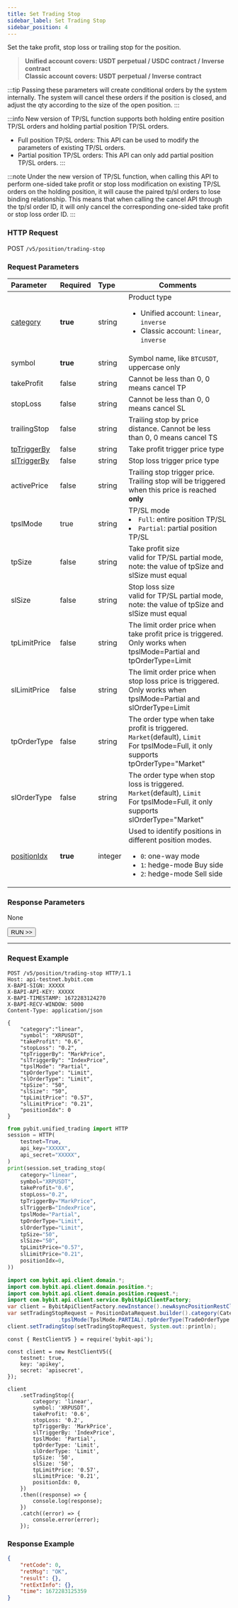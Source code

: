 ---
title: Set Trading Stop
sidebar_label: Set Trading Stop
sidebar_position: 4
---

Set the take profit, stop loss or trailing stop for the position.
> **Unified account covers: USDT perpetual / USDC contract / Inverse contract**<br/>
> **Classic account covers: USDT perpetual / Inverse contract**

:::tip
Passing these parameters will create conditional orders by the system internally. The system will cancel these orders if the position is closed, and adjust the qty according to the size of the open position.
:::

:::info
New version of TP/SL function supports both holding entire position TP/SL orders and holding partial position TP/SL orders.
* Full position TP/SL orders: This API can be used to modify the parameters of existing TP/SL orders.
* Partial position TP/SL orders: This API can only add partial position TP/SL orders.
:::

:::note
Under the new version of TP/SL function, when calling this API to perform one-sided take profit or stop loss modification
on existing TP/SL orders on the holding position, it will cause the paired tp/sl orders to lose binding relationship.
This means that when calling the cancel API through the tp/sl order ID, it will only cancel the corresponding one-sided
take profit or stop loss order ID.
:::

### HTTP Request
POST `/v5/position/trading-stop`

### Request Parameters
| Parameter | Required | Type | Comments|
|:----- |:-------|:-----|------ |
|[category](../enum#category) |**true** |string |Product type <ul><li>Unified account: `linear`, `inverse`</li><li>Classic account: `linear`, `inverse`</li></ul>|
|symbol |**true** |string |Symbol name, like `BTCUSDT`, uppercase only|
|takeProfit |false |string |Cannot be less than 0, 0 means cancel TP |
|stopLoss |false |string |Cannot be less than 0, 0 means cancel SL |
|trailingStop |false |string |Trailing stop by price distance. Cannot be less than 0, 0 means cancel TS |
|[tpTriggerBy](../enum#triggerby) |false |string |Take profit trigger price type |
|[slTriggerBy](../enum#triggerby) |false |string |Stop loss trigger price type|
|activePrice |false |string |Trailing stop trigger price. Trailing stop will be triggered when this price is reached **only** |
|tpslMode |true |string |TP/SL mode<li>`Full`: entire position TP/SL</li><li>`Partial`: partial position TP/SL</li>|
|tpSize |false |string |Take profit size<br/>valid for TP/SL partial mode, note: the value of tpSize and slSize must equal |
|slSize |false |string |Stop loss size<br/>valid for TP/SL partial mode, note: the value of tpSize and slSize must equal |
|tpLimitPrice |false |string |The limit order price when take profit price is triggered. Only works when tpslMode=Partial and tpOrderType=Limit|
|slLimitPrice |false |string |The limit order price when stop loss price is triggered. Only works when tpslMode=Partial and slOrderType=Limit|
|tpOrderType |false |string |The order type when take profit is triggered. `Market`(default), `Limit`<br/>For tpslMode=Full, it only supports tpOrderType="Market"|
|slOrderType |false |string |The order type when stop loss is triggered. `Market`(default), `Limit`<br/>For tpslMode=Full, it only supports slOrderType="Market"|
|[positionIdx](../enum#positionidx) |**true** |integer |Used to identify positions in different position modes. <ul><li>`0`: one-way mode</li><li>`1`: hedge-mode Buy side</li><li>`2`: hedge-mode Sell side</li> </ul>|

### Response Parameters
None

<a href="/api-explorer/v5/position/trading-stop"><Button>RUN >></Button></a>

---

### Request Example

<Tabs groupId="programming-languages">
<TabItem value="http" label="HTTP">

```http
POST /v5/position/trading-stop HTTP/1.1
Host: api-testnet.bybit.com
X-BAPI-SIGN: XXXXX
X-BAPI-API-KEY: XXXXX
X-BAPI-TIMESTAMP: 1672283124270
X-BAPI-RECV-WINDOW: 5000
Content-Type: application/json

{
    "category":"linear",
    "symbol": "XRPUSDT",
    "takeProfit": "0.6",
    "stopLoss": "0.2",
    "tpTriggerBy": "MarkPrice",
    "slTriggerBy": "IndexPrice",
    "tpslMode": "Partial",
    "tpOrderType": "Limit",
    "slOrderType": "Limit",
    "tpSize": "50",
    "slSize": "50",
    "tpLimitPrice": "0.57",
    "slLimitPrice": "0.21",
    "positionIdx": 0
}
```

</TabItem>
<TabItem value="python" label="Python">

```python
from pybit.unified_trading import HTTP
session = HTTP(
    testnet=True,
    api_key="XXXXX",
    api_secret="XXXXX",
)
print(session.set_trading_stop(
    category="linear",
    symbol="XRPUSDT",
    takeProfit="0.6",
    stopLoss="0.2",
    tpTriggerBy="MarkPrice",
    slTriggerB="IndexPrice",
    tpslMode="Partial",
    tpOrderType="Limit",
    slOrderType="Limit",
    tpSize="50",
    slSize="50",
    tpLimitPrice="0.57",
    slLimitPrice="0.21",
    positionIdx=0,
))
```

</TabItem>
<TabItem value="java" label="Java">

```java
import com.bybit.api.client.domain.*;
import com.bybit.api.client.domain.position.*;
import com.bybit.api.client.domain.position.request.*;
import com.bybit.api.client.service.BybitApiClientFactory;
var client = BybitApiClientFactory.newInstance().newAsyncPositionRestClient();
var setTradingStopRequest = PositionDataRequest.builder().category(CategoryType.LINEAR).symbol("XRPUSDT").takeProfit("0.6").stopLoss("0.2").tpTriggerBy(TriggerBy.MARK_PRICE).slTriggerBy(TriggerBy.LAST_PRICE)
                .tpslMode(TpslMode.PARTIAL).tpOrderType(TradeOrderType.LIMIT).slOrderType(TradeOrderType.LIMIT).tpSize("50").slSize("50").tpLimitPrice("0.57").slLimitPrice("0.21").build();
client.setTradingStop(setTradingStopRequest, System.out::println);
```

</TabItem>
<TabItem value="Node" label="Node.js">

```n4js
const { RestClientV5 } = require('bybit-api');

const client = new RestClientV5({
    testnet: true,
    key: 'apikey',
    secret: 'apisecret',
});

client
    .setTradingStop({
        category: 'linear',
        symbol: 'XRPUSDT',
        takeProfit: '0.6',
        stopLoss: '0.2',
        tpTriggerBy: 'MarkPrice',
        slTriggerBy: 'IndexPrice',
        tpslMode: 'Partial',
        tpOrderType: 'Limit',
        slOrderType: 'Limit',
        tpSize: '50',
        slSize: '50',
        tpLimitPrice: '0.57',
        slLimitPrice: '0.21',
        positionIdx: 0,
    })
    .then((response) => {
        console.log(response);
    })
    .catch((error) => {
        console.error(error);
    });
```

</TabItem>
</Tabs>

### Response Example

```json
{
    "retCode": 0,
    "retMsg": "OK",
    "result": {},
    "retExtInfo": {},
    "time": 1672283125359
}
```
